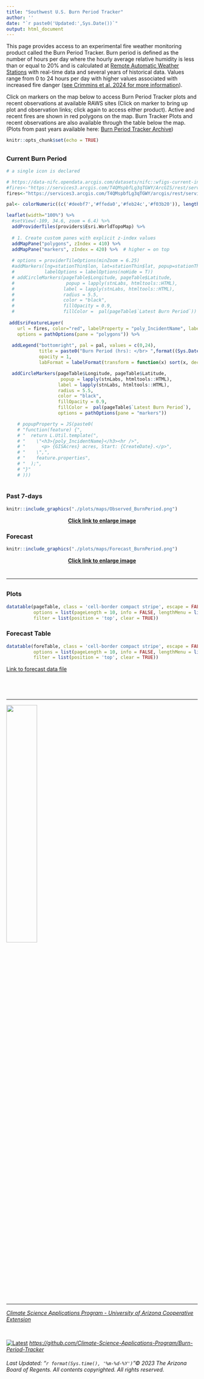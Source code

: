```yaml
---
title: "Southwest U.S. Burn Period Tracker"
author: ''
date: "`r paste0('Updated:',Sys.Date())`"
output: html_document
---
```


<head>
<!-- Global site tag (gtag.js) - Google Analytics -->
<script async src="https://www.googletagmanager.com/gtag/js?id=UA-1614595-1"></script>
<script>
  window.dataLayer = window.dataLayer || [];
  function gtag(){dataLayer.push(arguments);}
  gtag('js', new Date());

  gtag('config', 'UA-1614595-1');
</script>

<meta http-equiv="Cache-Control" content="no-cache, no-store, must-revalidate">
<meta http-equiv="Pragma" content="no-cache">
<meta http-equiv="Expires" content="0">

</head> 


This page provides access to an experimental fire weather monitoring product called the Burn Period Tracker. Burn period is defined as the number of hours per day where the hourly average relative humidity is less than or equal to 20% and is calculated at [Remote Automatic Weather Stations](https://www.nifc.gov/about-us/what-is-nifc/remote-automatic-weather-stations) with real-time data and several years of historical data. Values range from 0 to 24 hours per day with higher values associated with increased fire danger ([see Crimmins et al. 2024 for more information](https://doi.org/10.1175/JAMC-D-24-0067.1)). 

Click on markers on the map below to access Burn Period Tracker plots and recent observations at available RAWS sites (Click on marker to bring up plot and observation links; click again to access either product). Active and recent fires are shown in red polygons on the map. Burn Tracker Plots and recent observations are also available through the table below the map. (Plots from past years available here: [Burn Period Tracker Archive](https://cales.arizona.edu/climate/SWBurnPeriodArchive/))

```r
knitr::opts_chunk$set(echo = TRUE)
```

## {.tabset .tabset-fade}

### Current Burn Period 
```r

# a single icon is declared

# https://data-nifc.opendata.arcgis.com/datasets/nifc::wfigs-current-interagency-fire-perimeters/about
#fires<-"https://services3.arcgis.com/T4QMspbfLg3qTGWY/ArcGIS/rest/services/Current_WildlandFire_Perimeters/FeatureServer/0"
fires<-"https://services3.arcgis.com/T4QMspbfLg3qTGWY/arcgis/rest/services/WFIGS_Interagency_Perimeters_Current/FeatureServer/0"

pal<- colorNumeric((c('#deebf7','#ffeda0','#feb24c','#f03b20')), length(pageTable$`Latest Burn Period`), domain = c(0,24), reverse = FALSE)

leaflet(width="100%") %>%
  #setView(-109, 34.6, zoom = 6.4) %>%
  addProviderTiles(providers$Esri.WorldTopoMap) %>%
  
  # 1. Create custom panes with explicit z-index values
  addMapPane("polygons", zIndex = 410) %>%
  addMapPane("markers", zIndex = 420) %>%  # higher = on top
  
  # options = providerTileOptions(minZoom = 6.25)
  #addMarkers(lng=stationThin$lon, lat=stationThin$lat, popup=stationThin$names,
  #           labelOptions = labelOptions(noHide = T))
  # addCircleMarkers(pageTable$Longitude, pageTable$Latitude,
  #                   popup = lapply(stnLabs, htmltools::HTML),
  #                  label = lapply(stnLabs, htmltools::HTML),
  #                  radius = 5.5,
  #                  color = "black",
  #                  fillOpacity = 0.9,
  #                  fillColor =  pal(pageTable$`Latest Burn Period`)) %>%
  
 addEsriFeatureLayer(
    url = fires, color="red", labelProperty = "poly_IncidentName", labelOptions = labelOptions(textsize = "12px"),
    options = pathOptions(pane = "polygons")) %>%
   
  addLegend("bottomright", pal = pal, values = c(0,24),
            title = paste0("Burn Period (hrs): </br> ",format((Sys.Date()-1),"%m-%d-%Y")),
            opacity = 1,
            labFormat = labelFormat(transform = function(x) sort(x, decreasing = FALSE))) %>%

  addCircleMarkers(pageTable$Longitude, pageTable$Latitude,
                    popup = lapply(stnLabs, htmltools::HTML),
                   label = lapply(stnLabs, htmltools::HTML),
                   radius = 5.5,
                   color = "black",
                   fillOpacity = 0.9,
                   fillColor =  pal(pageTable$`Latest Burn Period`),
                   options = pathOptions(pane = "markers")) 

    # popupProperty = JS(paste0(
    # "function(feature) {",
    # "  return L.Util.template(",
    # "    \"<h3>{poly_IncidentName}</h3><hr />",
    # "      <p> {GISAcres} acres, Start: {CreateDate}.</p>",
    # "    \",",
    # "    feature.properties",
    # "  );",
    # "}"
    # )))
    

```  

### Past 7-days

```r
knitr::include_graphics("./plots/maps/Observed_BurnPeriod.png")
```
<center>
**[Click link to enlarge image](https://cals.arizona.edu/climate/SWBurnPeriod/maps/Observed_BurnPeriod.png)**
</center>

### Forecast

```r
knitr::include_graphics("./plots/maps/Forecast_BurnPeriod.png")
```
<center>
**[Click link to enlarge image](https://cals.arizona.edu/climate/SWBurnPeriod/maps/Forecast_BurnPeriod.png)**
</center>

#

------

## {.tabset .tabset-fade}

### Plots 
```r
datatable(pageTable, class = 'cell-border compact stripe', escape = FALSE, rownames = FALSE,
          options = list(pageLength = 10, info = FALSE, lengthMenu = list(c(-1,10,50), c("All","10","50"))),
          filter = list(position = 'top', clear = TRUE))
```

### Forecast Table
```r
datatable(foreTable, class = 'cell-border compact stripe', escape = FALSE, rownames = FALSE,
          options = list(pageLength = 10, info = FALSE, lengthMenu = list(c(-1,10,50), c("All","10","50"))),
          filter = list(position = 'top', clear = TRUE))
```
[Link to forecast data file](https://cals.arizona.edu/climate/SWBurnPeriod/maps/BurnPeriod_ForecastPoints.txt)

#

<p>&nbsp;</p>

------

<div align="center">
  
  ![](CLIMAS_UACOOP_SWCC_horiz.png){width=40%}
  
</div>

------

<div align="center">
  <em>[Climate Science Applications Program - University of Arizona Cooperative Extension](http://cals.arizona.edu/climate/)</em>
  
  <p>&nbsp;</p>
  
  [![Latest](GitHub-Mark-32px.png)](https://github.com/Climate-Science-Applications-Program/Burn-Period-Tracker)
<em>[https://github.com/Climate-Science-Applications-Program/Burn-Period-Tracker](https://github.com/Climate-Science-Applications-Program/Burn-Period-Tracker)</em>

</div>

<div align="center">
  <h6>
  Last Updated: "`r format(Sys.time(), '%m-%d-%Y')`"© 2023 The Arizona Board of Regents. All contents copyrighted. All rights reserved.</h6>
</div>